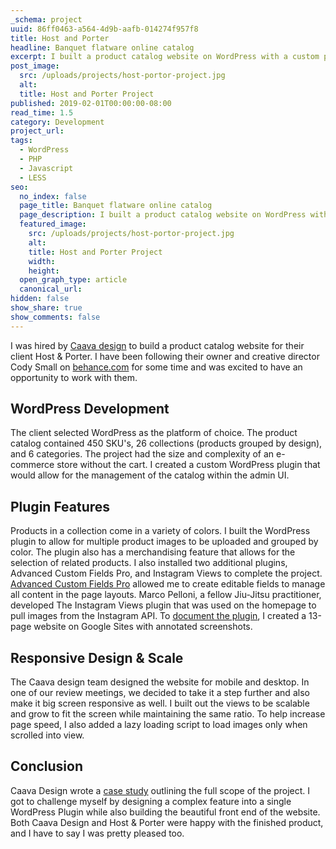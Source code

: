 ```yaml
---
_schema: project
uuid: 86ff0463-a564-4d9b-aafb-014274f957f8
title: Host and Porter
headline: Banquet flatware online catalog
excerpt: I built a product catalog website on WordPress with a custom plugin.
post_image:
  src: /uploads/projects/host-portor-project.jpg
  alt:
  title: Host and Porter Project
published: 2019-02-01T00:00:00-08:00
read_time: 1.5
category: Development
project_url:
tags:
  - WordPress
  - PHP
  - Javascript
  - LESS
seo:
  no_index: false
  page_title: Banquet flatware online catalog
  page_description: I built a product catalog website on WordPress with a custom plugin.
  featured_image:
    src: /uploads/projects/host-portor-project.jpg
    alt:
    title: Host and Porter Project
    width:
    height:
  open_graph_type: article
  canonical_url:
hidden: false
show_share: true
show_comments: false
---
```

I was hired by [Caava design](https://caavadesign.com/) to build a product catalog website for their client Host & Porter. I have been following their owner and creative director Cody Small on [behance.com](https://www.behance.net/codysmall) for some time and was excited to have an opportunity to work with them.

## WordPress Development

The client selected WordPress as the platform of choice. The product catalog contained 450 SKU's, 26 collections (products grouped by design), and 6 categories. The project had the size and complexity of an e-commerce store without the cart. I created a custom WordPress plugin that would allow for the management of the catalog within the admin UI.

<SnipImage src="/uploads/projects/hostandporter-site-map.png" alt="Host & Porter project sitemap." width={1510} height={1175} />

## Plugin Features

Products in a collection come in a variety of colors. I built the WordPress plugin to allow for multiple product images to be uploaded and grouped by color. The plugin also has a merchandising feature that allows for the selection of related products. I also installed two additional plugins, Advanced Custom Fields Pro, and Instagram Views to complete the project. [Advanced Custom Fields Pro](https://www.advancedcustomfields.com/pro/) allowed me to create editable fields to manage all content in the page layouts. Marco Pelloni, a fellow Jiu-Jitsu practitioner, developed The Instagram Views plugin that was used on the homepage to pull images from the Instagram API. To [document the plugin](https://sites.google.com/view/hp-wordpress-site/), I created a 13-page website on Google Sites with annotated screenshots.

<SnipImage src="/uploads/projects/hostandporter-homepage.png" alt="Host & Porter project homepage design by Caava Design." width={1440} height={790} />

## Responsive Design & Scale

The Caava design team designed the website for mobile and desktop. In one of our review meetings, we decided to take it a step further and also make it big screen responsive as well. I built out the views to be scalable and grow to fit the screen while maintaining the same ratio. To help increase page speed, I also added a lazy loading script to load images only when scrolled into view.

<SnipImage src="/uploads/projects/hostandporter-product.png" alt="Host & Porter project product detail template design by Caava Design." width={1440} height={790} />

## Conclusion

Caava Design wrote a [case study](https://caavadesign.com/project/host-porter-brand-packaging-and-website/) outlining the full scope of the project. I got to challenge myself by designing a complex feature into a single WordPress Plugin while also building the beautiful front end of the website. Both Caava Design and Host & Porter were happy with the finished product, and I have to say I was pretty pleased too.

<SnipImage src="/uploads/projects/hostandporter-category.png" alt="Host & Porter project product category template design by Caava Design." width={1440} height={790} />